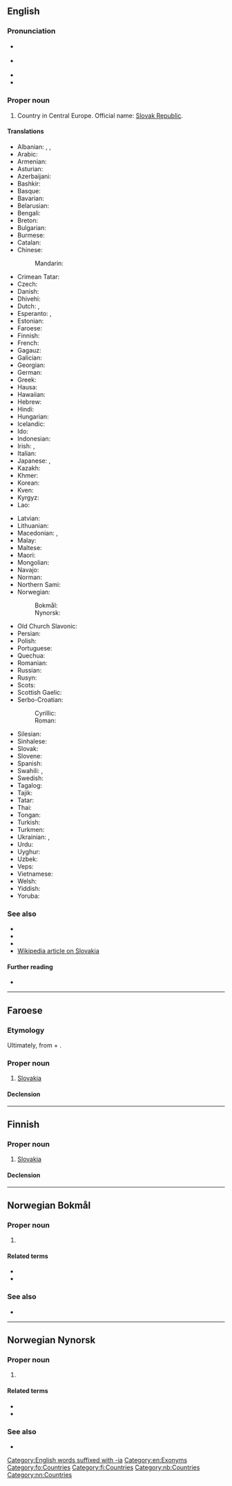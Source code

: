 {{also|slovakia|Slovákia|Slóvakía}}
==English==
{{wikipedia|Slovakia}}

===Pronunciation===
* {{a|UK}} {{IPA|/sləʊˈvæ.ki.ə/|/sləʊˈvɑː.ki.ə/|lang=en}}
* {{a|US}} {{IPA|/sloʊˈvɑ.ki.ə/|/sloʊˈvæ.ki.ə/|lang=en}}
* {{audio|en-us-Slovakia.ogg|Audio (US)|lang=en}}
* {{rhymes|ækiə|ɑːkiə|lang=en}}

===Proper noun===
{{en-proper noun}}

# {{senseid|en|Q214}}Country in Central Europe. Official name: [[Slovak Republic]].

====Translations====
{{trans-top|id=Q214|Slovakia}}
* Albanian: {{t+|sq|Slovakia|f}}, {{t|sq|Sllovaki|f}} {{qualifier|indefinite}}, {{t+|sq|Sllovakia|f}}
* Arabic: {{t|ar|سْلُوفَاكِيَا|f|tr=slovākiyā}}
* Armenian: {{t+|hy|Սլովակիա}}
* Asturian: {{t+|ast|Eslovaquia|f}}
* Azerbaijani: {{t+|az|Slovakiya}}
* Bashkir: {{t|ba|Словакия|sc=Cyrl}}
* Basque: {{t+|eu|Eslovakia}}
* Bavarian: {{t|bar|Slowàkai}}
* Belarusian: {{t|be|Слава́кія|f|sc=Cyrl}}
* Bengali: {{t|bn|স্লোভাকিয়া|sc=Beng}}
* Breton: {{t|br|Slovakia}}
* Bulgarian: {{t+|bg|Слова́кия|f|sc=Cyrl}}
* Burmese: {{t|my|ဆလိုဗားကီးယား|sc=Mymr}}
* Catalan: {{t+|ca|Eslovàquia|f}}
* Chinese:
*: Mandarin: {{t+|cmn|斯洛伐克|tr=Sīluòfákè|sc=Hani}}
* Crimean Tatar: {{t|crh|Slovakiya}}
* Czech: {{t+|cs|Slovensko|n}}
* Danish: {{t+|da|Slovakiet}}
* Dhivehi: {{t+|dv|ސުލޮވާކިއާ|sc=Thaa}}
* Dutch: {{t+|nl|Slowakije}}, {{t|nl|Slovakije}}
* Esperanto: {{t|eo|Slovakio}}, {{t|eo|Slovakujo}}
* Estonian: {{t+|et|Slovakkia}}
* Faroese: {{t|fo|Slovakia|f|n}}
* Finnish: {{t+|fi|Slovakia}}
* French: {{t+|fr|Slovaquie|f}}
* Gagauz: {{t|gag|Slovakiya}}
* Galician: {{t+|gl|Eslovaquia|f}}
* Georgian: {{t|ka|სლოვაკეთი}}
* German: {{t+|de|Slowakei|f}}
* Greek: {{t+|el|Σλοβακία|f}}
* Hausa: {{t|ha|Sulobakiya}}
* Hawaiian: {{t|haw|Solowakia}}
* Hebrew: {{t+|he|סְלוֹבַקְיָה|f|tr=slovakiya|sc=Hebr}}
* Hindi: {{t+|hi|स्लोवाकिया|sc=Deva}}
* Hungarian: {{t+|hu|Szlovákia}}
* Icelandic: {{t+|is|Slóvakía|f}}
* Ido: {{t+|io|Slovakia}}
* Indonesian: {{t+|id|Slowakia}}
* Irish: {{t|ga|Slóvaic|f|alt=An tSlóvaic}}, {{t|ga|Poblacht na Slóvaice|f}}
* Italian: {{t+|it|Slovacchia}}
* Japanese: {{t+|ja|スロヴァキア|tr=Surovakia}}, {{t+|ja|スロバキア|tr=Surobakia}}
* Kazakh: {{t|kk|Словакия|sc=Cyrl}}
* Khmer: {{t|km|ស្លូវ៉ាគី|tr=slo var ki|sc=Khmr}}
* Korean: {{t|ko|^슬로바키아}}
* Kven: {{t|fkv|Slovakia}}
* Kyrgyz: {{t|ky|Словакия|sc=Cyrl}}
* Lao: {{t+|lo|ສະໂລວາກີ|sc=Laoo}}
{{trans-mid}}
* Latvian: {{t+|lv|Slovākija|f}}
* Lithuanian: {{t+|lt|Slovakija|f}}
* Macedonian: {{t+|mk|Словачка|f|sc=Cyrl}}, {{t+|mk|Словакија|f|sc=Cyrl}}
* Malay: {{t|ms|Slovakia}}
* Maltese: {{t|mt|Slovakja|f|alt=is-Slovakja}}
* Maori: {{t|mi|Horowākia }}
* Mongolian: {{t|mn|Словак|sc=Cyrl}}
* Navajo: {{t|nv|Słóbaʼ bikéyah}}
* Norman: {{t|nrf|Slovaquie|f}}
* Northern Sami: {{t|se|Slovakia}}
* Norwegian:
*: Bokmål: {{t+|nb|Slovakia}}
*: Nynorsk: {{t+|nn|Slovakia}}
* Old Church Slavonic: {{t|cu|Словѣньско}}
* Persian: {{t+|fa|اسلواکی|tr=eslovâki|sc=fa-Arab}}
* Polish: {{t+|pl|Słowacja|f}}
* Portuguese: {{t+|pt|Eslováquia}}
* Quechua: {{t|qu|Isluwakya}}
* Romanian: {{t+|ro|Slovacia|f}}
* Russian: {{t+|ru|Слова́кия|f}}
* Rusyn: {{t+|rue|Словеньско|f}}
* Scots: {{t|sco|Slovakie}}
* Scottish Gaelic: {{t|gd|Slòbhac|alt=An t-Slòbhac}}
* Serbo-Croatian:
*: Cyrillic: {{t|sh|Сло̀ва̄чка|f|sc=Cyrl}}
*: Roman: {{t+|sh|Slòvāčkā|f}}
* Silesian: {{t|szl|Słowacyjo|f}}
* Sinhalese: {{t|si|ස්ලෝවැකියාව|sc=Sinh}}
* Slovak: {{t+|sk|Slovensko|n}}
* Slovene: {{t+|sl|Slováška|f}}
* Spanish: {{t+|es|Eslovaquia|f}}
* Swahili: {{t+|sw|Slovakia}}, {{t|sw|Uslovaki}}
* Swedish: {{t+|sv|Slovakien}}
* Tagalog: {{t|tl|Eslobakya}}
* Tajik: {{t+|tg|Словакия}}
* Tatar: {{t|tt|Словакия}}
* Thai: {{t+|th|สโลวาเกีย}}
* Tongan: {{t|to|Silovakia}}
* Turkish: {{t+|tr|Slovakya}}
* Turkmen: {{t|tk|Slowakiýa}}
* Ukrainian: {{t+|uk|Слова́ччина|f|sc=Cyrl}}, {{t|uk|Слове́ньско|n|sc=Cyrl}} {{qualifier|Ruthenian}}
* Urdu: {{t|ur|سلوواکیہ|tr=slovākiyā|sc=ur-Arab}}
* Uyghur: {{t|ug|سلوۋاكىيە}}
* Uzbek: {{t+|uz|Slovakiya}}
* Veps: {{t|vep|Slovakii}}
* Vietnamese: {{t|vi|Xlô-va-ki-a}}
* Welsh: {{t+|cy|Slofacia}}
* Yiddish: {{t|yi|סלאָוואַקיע|f}}
* Yoruba: {{t|yo|Silofakia}}
{{trans-bottom}}

===See also===
* {{l|en|Appendix:Place names in Slovakia}}
* {{list:countries of Europe/en}}{{topics|en|Countries in Europe}}
* {{l|en|Appendix:Countries of the world|Countries of the world}}
* [[w:Slovakia|Wikipedia article on Slovakia]]

====Further reading====
* {{pedialite}}

[[Category:English words suffixed with -ia]]

[[Category:en:Exonyms]]

----

==Faroese==
{{wikipedia|lang=fo}}

===Etymology===
Ultimately, from {{etyl|sk|fo}} {{m|sk|Slovák}} + {{m|fo|-ia}}.

===Proper noun===
{{head|fo|proper noun|g=n}}

# [[#English|Slovakia]]

====Declension====
{{fo-decl-proper-noun-s-indef|Slovakia|Slovakia|Slovakia|Slovakia}}

[[Category:fo:Countries]]

----

==Finnish==
{{wikipedia|lang=fi}}

===Proper noun===
{{fi-proper noun}}

# [[#English|Slovakia]]

====Declension====
{{fi-decl-kulkija|n=sg|Slovaki|a}}

[[Category:fi:Countries]]

----

==Norwegian Bokmål==
{{wikipedia|lang=no}}

===Proper noun===
{{head|nb|proper noun}}

# {{l|en|Slovakia}}

====Related terms====
* {{l|nb|slovak}}
* {{l|nb|slovakisk}}

===See also===
* {{l|nb|Tsjekkoslovakia}}

[[Category:nb:Countries]]

----

==Norwegian Nynorsk==
{{wikipedia|lang=nn}}

===Proper noun===
{{head|nn|proper noun}}

# {{l|en|Slovakia}}

====Related terms====
* {{l|nn|slovak}}
* {{l|nn|slovakisk}}

===See also===
* {{l|nn|Tsjekkoslovakia}}

[[Category:nn:Countries]]